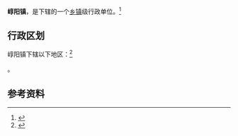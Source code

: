 {{中国乡级行政区|14/09/81/102/000}}

'''崞阳镇'''，是{{PRC admin/fullname|14/09/81/102/000|3}}下辖的一个[[乡镇|乡镇]]级行政单位。<ref>{{PRC admin/ref sgc|{{PRC admin/parent|14/09/81/102/000}}}}</ref>

== 行政区划 ==

崞阳镇下辖以下地区：<ref>{{PRC admin/ref sgc|14/09/81/102/000}}</ref>

{{PRC admin/children|14/09/81/102/000}}。

== 参考资料 ==

{{reflist}}

{{行政区划小作品}}
{{PRC admin/navcat|14/09/81/102/000}}